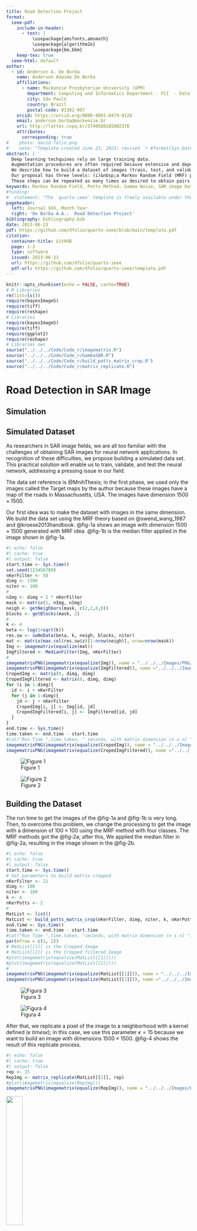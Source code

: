 ```yaml
---
title: Road Detection Project
format:
  ieee-pdf:
    include-in-header:
      - text: |
          \usepackage{amsfonts,amsmath}
          \usepackage{algorithm2e}
          \usepackage{bm,bbm}
    keep-tex: true
  ieee-html: default
author:
  - id: Anderson A. De Borba
    name: Anderson Adaime De Borba
    affiliations:
      - name: Mackenzie Presbyterian University (UPM)
        department: Computing and Informatics Department - FCI  - Datalab 
        city: São Paulo
        country: Brazil
        postal-code: 01302-907
    orcid: https://orcid.org/0000-0001-8479-9128
    email: anderson.borba@mackenzie.br
    url: http://lattes.cnpq.br/5749588185802376
    attributes:
      corresponding: true
#    photo: david-folio.png
#    note: "Template created June 23, 2023; revised `r #format(Sys.Date(),format='%B %d, %Y')`."
abstract: |
  Deep learning techquines rely on large training data.
  Augmentation procedures are often required because extensive and dependable marked datasets are often unavailable.
  We describe how to build a dataset of images (train, test, and validation) for edge detection in Synthetic Aperture Radar (SAR) imagery using stochastic simulation and labeled aerial data.
  Our proposal has three levels: (i)&nbsp;a Markov Random Field (MRF) produces maps of classes, on which we overimpose (ii)&nbsp;roads from the Massachusetts road dataset to obtain the ground truth, and (iii)&nbsp;we add speckle noise with credible parameters to build an observed image.
  These steps can be repeated as many times as desired to obtain pairs of truth and observed data, with which effective training can be achieved.
keywords: Markov Random Field, Potts Method, Gamma Noise, SAR image Dataset.
#funding:
#  statement: "The `quarto-ieee` template is freely available under the MIT #license on github: <https://github.com/dfolio/quarto-ieee>."
pageheader:
  left: Journal XXX, Month Year
  right: 'De Borba A.A.:  Road Detection Project'
bibliography: bibliography.bib
date: 2023-06-23
pdf: https://github.com/dfolio/quarto-ieee/blob/main/template.pdf
citation:
  container-title: GitHUB
  page: 1-3
  type: software
  issued: 2023-06-23
  url: https://github.com/dfolio/quarto-ieee
  pdf-url: https://github.com/dfolio/quarto-ieee/template.pdf
---
```


```r
knitr::opts_chunk$set(echo = FALSE, cache=TRUE)
# R Libraries
rm(list=ls())
require(bayesImageS)
require(tiff)
require(reshape)
# Libraries
require(bayesImageS)
require(tiff)
require(ggplot2)
require(reshape)
# Libraries own
source("../../../Code/Code_r/imagematrix.R")
source("../../../Code/Code_r/GammaSAR.R")
source("../../../Code/Code_r/build_potts_matrix_crop.R")
source("../../../Code/Code_r/matrix_replicate.R")
```

# Road Detection in SAR Image

## Simulation

\begin{algorithm}[hbt]
\SetAlgoLined
\KwData{$N$: the number of pairs to generate}
\KwData{$k$: the number of classes}
\KwData{$\bm\theta = (\theta_1,\theta_2,\dots,\theta_{k+1})$: the models for each class and for the roads}
\KwData{$r_1,r_2,\dots,r_{N_R}$: the roads dataset}
\KwResult{$N$ pairs $(\text{truth},\text{observed SAR image})$}
$\beta_c \leftarrow \log(1+\sqrt{k})$ the critical $\beta$\;
\While{$n<N$}{
Simulate $x''_n$ from the Potts model with $k$ classes and $\beta_c$\;
Crop and upscale $x''_n$ to produce $x'_n$\;
Select $r_n$ a roads image\;
Compose $x'_n$ and $r'_n$ to produce a ground truth $x_n$\;
Replace the $k+1$ classes in $x_n$ with observations from the models $\bm \theta$\;
Store the pair $(x_n,z_n)$\;
}
\caption{Three-level simulation procedure}
\end{algorithm}

## Simulated Dataset
As researchers in SAR image fields, we are all too familiar with the challenges of obtaining SAR images for neural network applications. In recognition of these difficulties, we propose building a simulated data set. This practical solution will enable us to train, validate, and test the neural network, addressing a pressing issue in our field.

The data set reference is  @MnihThesis; in the first phase, we used only the images called the Target maps by the author because these images have a map of the roads in Massachusetts, USA. The images have dimension $1500 \times 1500$.

Our first idea was to make the dataset with images in the same dimension. We build the data set using the MRF theory based on @swend_wang_1987 and @kroese2013handbook. @fig-1a shows an image with dimension $1500 \times 1500$ generated with MRF idea. @fig-1b is the median filter applied in the image shown in @fig-1a.
```r
#| echo: false
#| cache: true
#| output: false
start.time <- Sys.time()
set.seed(123456789)
nKerFilter <- 50
dimg <- 1500
niter <- 100
#
nImg <- dimg + 2 * nKerFilter
mask <- matrix(1, nImg, nImg)
neigh <- getNeighbors(mask, c(2,2,0,0))
blocks <- getBlocks(mask, 2)
#
k <- 4
beta <- log(1+sqrt(k))
res.sw <- swNoData(beta, k, neigh, blocks, niter)
mat <- matrix(max.col(res.sw$z)[1:nrow(neigh)], nrow=nrow(mask))
Img <- imagematrix(equalize(mat))
ImgFiltered <- MedianFilter(Img, nKerFilter)
#
imagematrixPNG(imagematrix(equalize(Img)), name = "../../../Images/PNG/fig1Mask_classes1_crop_unless.png")
imagematrixPNG(imagematrix(equalize(ImgFiltered)), name ="../../../Images/PNG/fig1Mask_classes1_median_crop_unless.png")
CropedImg <- matrix(0, dimg, dimg)
CropedImgFiltered <- matrix(0, dimg, dimg)
for (i in 1:dimg){
  id <- i + nKerFilter
  for (j in 1:dimg){
    jd <- j + nKerFilter
    CropedImg[i, j] <- Img[id, jd]
    CropedImgFiltered[i, j] <- ImgFiltered[id, jd]
  }
}
end.time <- Sys.time()
time.taken <- end.time - start.time
#cat("Run Time ",time.taken, " seconds, with matrix dimension (n x n) ", dimg)
imagematrixPNG(imagematrix(equalize(CropedImg)), name = "../../../Images/PNG/fig1Mask_classes1.png")
imagematrixPNG(imagematrix(equalize(CropedImgFiltered)), name ="../../../Images/PNG/fig1Mask_classes1_median.png")
```
:::{#fig-1  layout-ncol=2}
![Figure 1](../../../Images/PNG/fig1Mask_classes1.png){#fig-1a}

![Figure 2](../../../Images/PNG/fig1Mask_classes1_median.png){#fig-1b}
:::

## Building the Dataset
The run time to get the images of the @fig-1a and @fig-1b  is very long. Then,  to overcome this problem, we change the processing to get the image with a dimension of $100\times 100$ using the MRF method with four classes. The MRF methods got the @fig-2a; after this, We applied the median filter in @fig-2a, resulting in the image shown in the @fig-2b.
```r
#| echo: false
#| cache: true
#| output: false
start.time <- Sys.time()
# Set parameters to build matrix cropped
nKerFilter <- 21
dimg <- 100
niter <- 100
k <- 4
nKerPotts <- 2
#
MatList <- list()
MatList <- build_potts_matrix_crop(nKerFilter, dimg, niter, k, nKerPotts)
end.time <- Sys.time()
time.taken <- end.time - start.time
#cat("Run Time ",time.taken, "seconds, with matrix dimension (n x n) ", dimg)
par(mfrow = c(1, 2))
# MatList[[1]] is the Cropped Image
# MatList[[2]] is the Cropped filtered Image
#plot(imagematrix(equalize(MatList[[1]])))
#plot(imagematrix(equalize(MatList[[2]])))
#
imagematrixPNG(imagematrix(equalize(MatList[[1]])), name = "../../../Images/PNG/fig1Mask_classes1_cropped.png")
imagematrixPNG(imagematrix(equalize(MatList[[2]])), name ="../../../Images/PNG/fig1Mask_classes1_median_cropped.png")
```
:::{#fig-2  layout-ncol=2}
![Figura 3](../../../Images/PNG/fig1Mask_classes1_cropped.png){#fig-2a}

![Figura 4](../../../Images/PNG/fig1Mask_classes1_median_cropped.png){#fig-2b}
:::

After that, we replicate a pixel of the image to a neighborhood with a kernel defined ($\kappa \ times \kappa$); in this case, we use this parameter $\kappa = 15$ because we want to build an image with dimensions $1500\times 1500$. @fig-4 shows the result of this replicate process.
```r
#| echo: false
#| cache: true
#| output: false
rep <- 15
RepImg <- matrix_replicate(MatList[[2]], rep)
#plot(imagematrix(equalize(RepImg)))
imagematrixPNG(imagematrix(equalize(RepImg)), name = "../../../Images/PNG/fig1Mask_classes1_cropped_repl.png")
```
:::{#fig-3}
![ ](../../../Images/PNG/fig1Mask_classes1_cropped_repl.png){width="30%"}
:::

Now, we use an arbitrary image of the Target maps of the Massachusetts Road Dataset. We superposed this image with the image shown in @fig-3; its procedure generates the image shown in @fig-4.
```r
#| echo: false
#| cache: true
#| output: false
roads <- readTIFF("../../../Images/TIF/10528735_15.tif")
Classes1pRoads <- pmax(RepImg, roads*(k+1))
imagematrixPNG(imagematrix(equalize(Classes1pRoads)), name = "../../../Images/PNG/Classes1pRoads.png")
#plot(imagematrix(equalize(Classes1pRoads)))
```
:::{#fig-4}
![](../../../Images/PNG/Classes1pRoads.png){width="30%"}
:::

In this phase of the image simulated build, we insert gamma noise into each of the four image classes shown in the @fig-4.

The parameters to the gamma function to insert the noise are  $L$ and $\frac{L}{\text{mean}}$, where $L=4$ and mean setting with 50, 100, 150, 200, and 500.
```r
#| echo: false
#| cache: true
#| output: false
## Distributions and data for Classes1pRoads
L <- 4
# Increasingly brighter classes
SARclass1 <- rgammaSAR(sum(Classes1pRoads==1), L, 50)
SARclass2 <- rgammaSAR(sum(Classes1pRoads==2), L, 100)
SARclass3 <- rgammaSAR(sum(Classes1pRoads==3), L, 150)
SARclass4 <- rgammaSAR(sum(Classes1pRoads==4), L, 200)
SARclass5 <- rgammaSAR(sum(Classes1pRoads==5), L, 500)
```

```r
#| echo: false
#| cache: true
#| output: false
# The observed SAR image

SAR1 <- Classes1pRoads

SAR1[Classes1pRoads==1] <- SARclass1
SAR1[Classes1pRoads==2] <- SARclass2 
SAR1[Classes1pRoads==3] <- SARclass3
SAR1[Classes1pRoads==4] <- SARclass4
#SAR1[Classes1pRoads==5] <- SARclass5
#SAR1[Classes1pRoads==6] <- SARroads
```

```r
#| echo: false
#| cache: true
#| output: false
imagematrixPNG(imagematrix(equalize(SAR1)), name = "../../../Images/PNG/SAR1.png")
```

## Result
We applied the approach reported in this text to building the @fig-5. We can describe the image with five classes: one road class without noise and four classes with different hypothetical noises characterizing forest, urban, ocean, lake, agricultural cultivation, etc.

:::{#fig-5}
![](../../../Images/PNG/SAR1.png){width="30%"}
:::

## Discussion
With the methodology described in this report, which scheme is represented in @fig-6, we can choose a number of the classes in the MRF method and add gamma distribution to simulated noise in each class defined. We now have two control parameters, the class numbers and gamma distribution parameters (two per class). The third parameter can be considered an image among the road maps in the Massachusetts Road dataset, which has around one thousand road maps. 

This way, we have three control parameters to build a simulated dataset to train, validate, and test a convolutional neural network (CNN) and apply it to the real SAR image for road detection.   

Some questions.
\begin{itemize}
\item When do we use Gamma distribution or other distribution, for example, the G calligraphic distributions? Uniform or non-uniform regions? Mixed both?
\item When do we estimate the region parameters or use parameters found in the literature? The first idea can have better accuracy in the detection phase.
\end{itemize}

:::{#fig-6}
![ ](../../../Figures/PDF/OutlineSimulationRoads.pdf){width="51%"}
:::

::: {.content-visible when-format="pdf"}
# References {-}
:::
